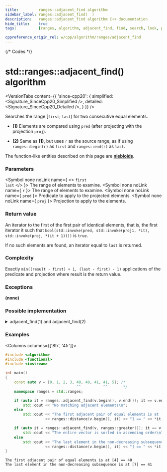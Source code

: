 ```yaml
---
title:         ranges::adjacent_find algorithm
sidebar_label: ranges::adjacent_find(  )
description:   ranges::adjacent_find algorithm C++ documentation
hide_title:    true
tags:          [ranges, algorithm, adjacent_find, find, search, look, predicate, adjacent, condition]

cppreference_origin_rel: w/cpp/algorithm/ranges/adjacent_find
---
```



{/* Codes */}


# std::ranges::adjacent_find() algorithm

<VersionTabs content={{
	'since-cpp20': {
		simplified:	<Signature_SinceCpp20_Simplified />,
		detailed:	<Signature_SinceCpp20_Detailed />,
	}
}} />

Searches the range [`first`; `last`) for two consecutive equal elements.

- **(1)** Elements are compared using `pred` (after projecting with the projection `proj`).

- **(2)** Same as **(1)**, but uses `r` as the source range, as if using `ranges::begin(r)` as `first` and `ranges::end(r)` as `last`.

The function-like entities described on this page are [**niebloids**](/docs/std/algo/niebloids).

### Parameters

<SymbolTable>

  <Symbol none noLink name={ <> <code>first</code> <br/> <code>last</code> </> }>
    The range of elements to examine.
  </Symbol>
  <Symbol none noLink name={ <code>r</code> }>
    The range of elements to examine.
  </Symbol>
  <Symbol none noLink name={ <code>pred</code> }>
    Predicate to apply to the projected elements.
  </Symbol>
  <Symbol none noLink name={ <code>proj</code> }>
    Projection to apply to the elements.
  </Symbol>

</SymbolTable>

### Return value

An iterator to the first of the first pair of identical elements, that is, the first iterator it such that `bool(std::invoke(pred, std::invoke(proj1, *it), std::invoke(proj, *(it + 1))))` is `true`.

If no such elements are found, an iterator equal to `last` is returned.

### Complexity

Exactly `min((result - first) + 1, (last - first) - 1)` applications of the predicate and projection where result is the return value.

### Exceptions

**(none)**

### Possible implementation

<details>
<summary>adjacent_find(1) and adjacent_find(2)</summary>

```cpp
struct adjacent_find_fn
{
    template<std::forward_iterator I, std::sentinel_for<I> S, class Proj = std::identity,
             std::indirect_binary_predicate<
                 std::projected<I, Proj>,
                 std::projected<I, Proj>> Pred = ranges::equal_to>
    constexpr I operator()(I first, S last, Pred pred = {}, Proj proj = {}) const
    {
        if (first == last)
            return first;
        auto next = ranges::next(first);
        for (; next != last; ++next, ++first)
            if (std::invoke(pred, std::invoke(proj, *first), std::invoke(proj, *next)))
                return first;
        return next;
    }

    template<ranges::forward_range R, class Proj = std::identity,
             std::indirect_binary_predicate<
                 std::projected<ranges::iterator_t<R>, Proj>,
                 std::projected<ranges::iterator_t<R>, Proj>> Pred = ranges::equal_to>
    constexpr ranges::borrowed_iterator_t<R>
        operator()(R&& r, Pred pred = {}, Proj proj = {}) const
    {
        return (*this)(ranges::begin(r), ranges::end(r), std::ref(pred), std::ref(proj));
    }
};

inline constexpr adjacent_find_fn adjacent_find;
```

</details>

### Examples

<Columns columns={['8fr', '4fr']}>
<div>

```cpp title='Main.cpp' showLineNumbers
#include <algorithm>
#include <functional>
#include <iostream>

int main()
{
    const auto v = {0, 1, 2, 3, 40, 40, 41, 41, 5}; /*
                                ^^          ^^       */
    namespace ranges = std::ranges;

    if (auto it = ranges::adjacent_find(v.begin(), v.end()); it == v.end())
        std::cout << "No matching adjacent elements\n";
    else
        std::cout << "The first adjacent pair of equal elements is at ["
                  << ranges::distance(v.begin(), it) << "] == " << *it << '\n';

    if (auto it = ranges::adjacent_find(v, ranges::greater()); it == v.end())
        std::cout << "The entire vector is sorted in ascending order\n";
    else
        std::cout << "The last element in the non-decreasing subsequence is at ["
                  << ranges::distance(v.begin(), it) << "] == " << *it << '\n';
}
```

</div>
<div>

```plaintext title="Output"
The first adjacent pair of equal elements is at [4] == 40
The last element in the non-decreasing subsequence is at [7] == 41
```

</div>
</Columns>

